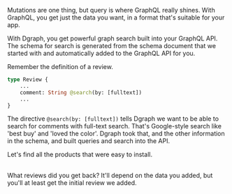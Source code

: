
Mutations are one thing, but query is where GraphQL really shines.  With GraphQL, you get just the data you want, in a format that's suitable for your app.

With Dgraph, you get powerful graph search built into your GraphQL API.  The schema for search is generated from the schema document that we started with and automatically added to the GraphQL API for you.  

Remember the definition of a review.

```graphql
type Review {
    ...
    comment: String @search(by: [fulltext])
    ...
}
```

The directive `@search(by: [fulltext])` tells Dgraph we want to be able to search for comments with full-text search.  That's Google-style search like 'best buy' and 'loved the color'.  Dgraph took that, and the other information in the schema, and built queries and search into the API.

Let's find all the products that were easy to install.

<GraphiQLWrapper defaultQuery={quickStartQry1} />
<br />
What reviews did you get back?  It'll depend on the data you added, but you'll at least get the initial review we added.
